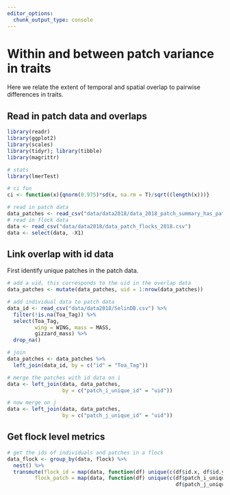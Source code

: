 ```yaml
---
editor_options: 
  chunk_output_type: console
---
```


# Within and between patch variance in traits

Here we relate the extent of temporal and spatial overlap to pairwise differences in traits.

## Read in patch data and overlaps

```r
library(readr)
library(ggplot2)
library(scales)
library(tidyr); library(tibble)
library(magrittr)

# stats
library(lmerTest)

# ci fun
ci <- function(x){qnorm(0.975)*sd(x, na.rm = T)/sqrt((length(x)))}
```

```r
# read in patch data
data_patches <- read_csv("data/data2018/data_2018_patch_summary_has_patches.csv")
# read in flock data
data <- read_csv("data/data2018/data_patch_flocks_2018.csv")
data <- select(data, -X1)
```

## Link overlap with id data

First identify unique patches in the patch data.

```r
# add a uid, this corresponds to the uid in the overlap data
data_patches <- mutate(data_patches, uid = 1:nrow(data_patches))

# add individual data to patch data
data_id <- read_csv("data/data2018/SelinDB.csv") %>% 
  filter(!is.na(Toa_Tag)) %>% 
  select(Toa_Tag, 
         wing = WING, mass = MASS, 
         gizzard_mass) %>% 
  drop_na()

# join
data_patches <- data_patches %>% 
  left_join(data_id, by = c("id" = "Toa_Tag"))

# merge the patches with id data on i
data <- left_join(data, data_patches,
                  by = c("patch_i_unique_id" = "uid"))

# now merge on j
data <- left_join(data, data_patches,
                  by = c("patch_j_unique_id" = "uid"))
```

## Get flock level metrics

```r
# get the ids of individuals and patches in a flock
data_flock <- group_by(data, flock) %>% 
  nest() %>% 
  transmute(flock_id = map(data, function(df) unique(c(df$id.x, df$id.y))),
         flock_patch = map(data, function(df) unique(c(df$patch_i_unique_id, 
                                                       df$patch_j_unique_id))))
```

